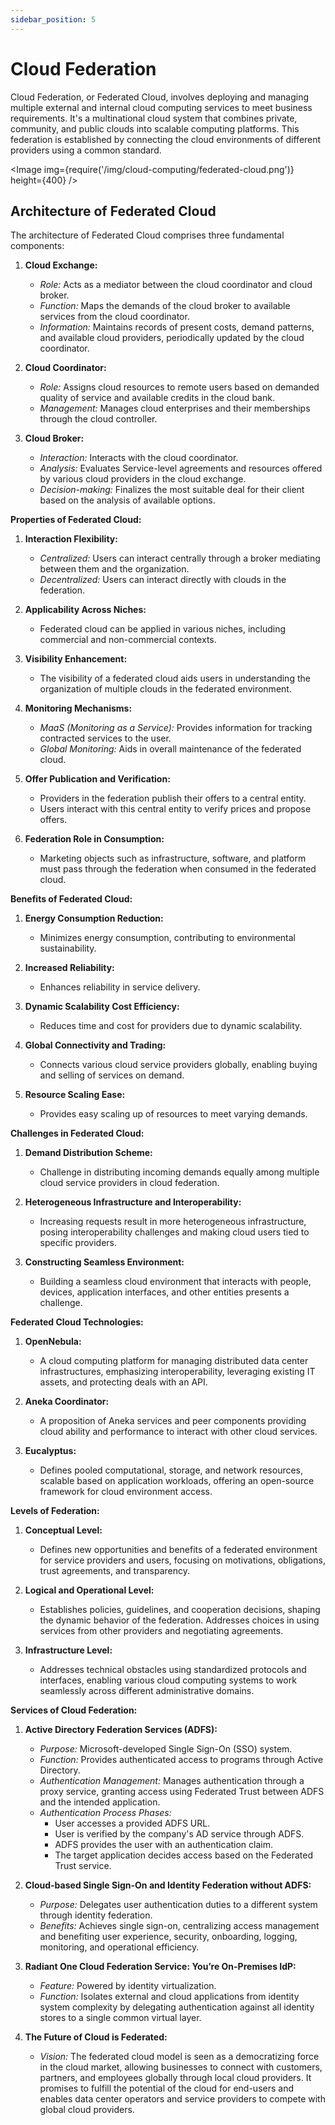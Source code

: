 ```yaml
---
sidebar_position: 5
---
```



# Cloud Federation

Cloud Federation, or Federated Cloud, involves deploying and managing multiple external and internal cloud computing services to meet business requirements. It's a multinational cloud system that combines private, community, and public clouds into scalable computing platforms. This federation is established by connecting the cloud environments of different providers using a common standard.

<div style={{textAlign: 'center'}}>

<Image img={require('/img/cloud-computing/federated-cloud.png')} height={400} />

</div>

## Architecture of Federated Cloud

The architecture of Federated Cloud comprises three fundamental components:

1. **Cloud Exchange:**

    - _Role:_ Acts as a mediator between the cloud coordinator and cloud broker.
    - _Function:_ Maps the demands of the cloud broker to available services from the cloud coordinator.
    - _Information:_ Maintains records of present costs, demand patterns, and available cloud providers, periodically updated by the cloud coordinator.

2. **Cloud Coordinator:**

    - _Role:_ Assigns cloud resources to remote users based on demanded quality of service and available credits in the cloud bank.
    - _Management:_ Manages cloud enterprises and their memberships through the cloud controller.

3. **Cloud Broker:**
    - _Interaction:_ Interacts with the cloud coordinator.
    - _Analysis:_ Evaluates Service-level agreements and resources offered by various cloud providers in the cloud exchange.
    - _Decision-making:_ Finalizes the most suitable deal for their client based on the analysis of available options.

**Properties of Federated Cloud:**

1. **Interaction Flexibility:**

    - _Centralized:_ Users can interact centrally through a broker mediating between them and the organization.
    - _Decentralized:_ Users can interact directly with clouds in the federation.

2. **Applicability Across Niches:**

    - Federated cloud can be applied in various niches, including commercial and non-commercial contexts.

3. **Visibility Enhancement:**

    - The visibility of a federated cloud aids users in understanding the organization of multiple clouds in the federated environment.

4. **Monitoring Mechanisms:**

    - _MaaS (Monitoring as a Service):_ Provides information for tracking contracted services to the user.
    - _Global Monitoring:_ Aids in overall maintenance of the federated cloud.

5. **Offer Publication and Verification:**

    - Providers in the federation publish their offers to a central entity.
    - Users interact with this central entity to verify prices and propose offers.

6. **Federation Role in Consumption:**
    - Marketing objects such as infrastructure, software, and platform must pass through the federation when consumed in the federated cloud.

**Benefits of Federated Cloud:**

1. **Energy Consumption Reduction:**

    - Minimizes energy consumption, contributing to environmental sustainability.

2. **Increased Reliability:**

    - Enhances reliability in service delivery.

3. **Dynamic Scalability Cost Efficiency:**

    - Reduces time and cost for providers due to dynamic scalability.

4. **Global Connectivity and Trading:**

    - Connects various cloud service providers globally, enabling buying and selling of services on demand.

5. **Resource Scaling Ease:**
    - Provides easy scaling up of resources to meet varying demands.

**Challenges in Federated Cloud:**

1. **Demand Distribution Scheme:**

    - Challenge in distributing incoming demands equally among multiple cloud service providers in cloud federation.

2. **Heterogeneous Infrastructure and Interoperability:**

    - Increasing requests result in more heterogeneous infrastructure, posing interoperability challenges and making cloud users tied to specific providers.

3. **Constructing Seamless Environment:**
    - Building a seamless cloud environment that interacts with people, devices, application interfaces, and other entities presents a challenge.

**Federated Cloud Technologies:**

1. **OpenNebula:**

    - A cloud computing platform for managing distributed data center infrastructures, emphasizing interoperability, leveraging existing IT assets, and protecting deals with an API.

2. **Aneka Coordinator:**

    - A proposition of Aneka services and peer components providing cloud ability and performance to interact with other cloud services.

3. **Eucalyptus:**
    - Defines pooled computational, storage, and network resources, scalable based on application workloads, offering an open-source framework for cloud environment access.

**Levels of Federation:**

1. **Conceptual Level:**

    - Defines new opportunities and benefits of a federated environment for service providers and users, focusing on motivations, obligations, trust agreements, and transparency.

2. **Logical and Operational Level:**

    - Establishes policies, guidelines, and cooperation decisions, shaping the dynamic behavior of the federation. Addresses choices in using services from other providers and negotiating agreements.

3. **Infrastructure Level:**
    - Addresses technical obstacles using standardized protocols and interfaces, enabling various cloud computing systems to work seamlessly across different administrative domains.

**Services of Cloud Federation:**

1. **Active Directory Federation Services (ADFS):**

    - _Purpose:_ Microsoft-developed Single Sign-On (SSO) system.
    - _Function:_ Provides authenticated access to programs through Active Directory.
    - _Authentication Management:_ Manages authentication through a proxy service, granting access using Federated Trust between ADFS and the intended application.
    - _Authentication Process Phases:_
        - User accesses a provided ADFS URL.
        - User is verified by the company's AD service through ADFS.
        - ADFS provides the user with an authentication claim.
        - The target application decides access based on the Federated Trust service.

2. **Cloud-based Single Sign-On and Identity Federation without ADFS:**

    - _Purpose:_ Delegates user authentication duties to a different system through identity federation.
    - _Benefits:_ Achieves single sign-on, centralizing access management and benefiting user experience, security, onboarding, logging, monitoring, and operational efficiency.

3. **Radiant One Cloud Federation Service: You’re On-Premises IdP:**

    - _Feature:_ Powered by identity virtualization.
    - _Function:_ Isolates external and cloud applications from identity system complexity by delegating authentication against all identity stores to a single common virtual layer.

4. **The Future of Cloud is Federated:**
    - _Vision:_ The federated cloud model is seen as a democratizing force in the cloud market, allowing businesses to connect with customers, partners, and employees globally through local cloud providers. It promises to fulfill the potential of the cloud for end-users and enables data center operators and service providers to compete with global cloud providers.

